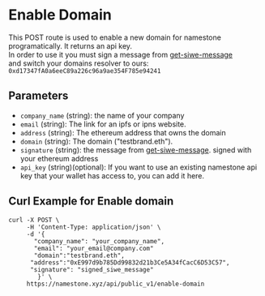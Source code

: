 # Enable Domain

This POST route is used to enable a new domain for namestone programatically. It returns an api key.  
In order to use it you must sign a message from [get-siwe-message](./get-siwe-message)  
and switch your domains resolver to ours: `0xd17347fA0a6eeC89a226c96a9ae354F785e94241`

## Parameters

- `company_name` (string): the name of your company
- `email` (string): The link for an ipfs or ipns website.
- `address` (string): The ethereum address that owns the domain
- `domain` (string): The domain ("testbrand.eth").
- `signature` (string): the message from [get-siwe-message](./get-siwe-message). signed with your ethereum address
- `api_key` (string)(optional): If you want to use an existing namestone api key that your wallet has access to, you can add it here.

## Curl Example for Enable domain

```
curl -X POST \
     -H 'Content-Type: application/json' \
     -d '{
       "company_name": "your_company_name",
       "email": "your_email@company.com"
       "domain":"testbrand.eth",
      "address":"0xE997d9b785Dd99832d21b3Ce5A34fCacC6D53C57",
      "signature": "signed_siwe_message"
        }' \
     https://namestone.xyz/api/public_v1/enable-domain
```
